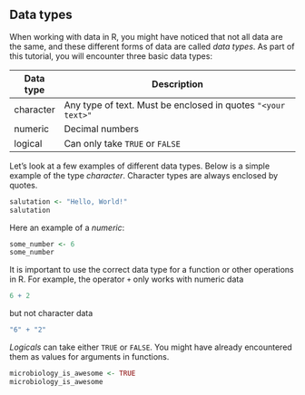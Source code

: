 ## Data types

When working with data in R, you might have noticed that not all data are the same, and these different forms of data are called *data types*. As part of this tutorial, you will encounter three basic data types:

| Data type | Description                                                  |
|-----------|--------------------------------------------------------------|
| character | Any type of text. Must be enclosed in quotes `"<your text>"` |
| numeric   | Decimal numbers                                              |
| logical   | Can only take `TRUE` or `FALSE`                              |

Let's look at a few examples of different data types. Below is a simple example of the type *character*. Character types are always enclosed by quotes.

```r
salutation <- "Hello, World!"
salutation
```

Here an example of a *numeric*:

```r
some_number <- 6
some_number
```

It is important to use the correct data type for a function or other operations in R. For example, the operator `+` only works with numeric data

```r
6 + 2
```

but not character data

```r
"6" + "2"
```

*Logicals* can take either `TRUE` or `FALSE`. You might have already encountered them as values for arguments in functions.

```r
microbiology_is_awesome <- TRUE
microbiology_is_awesome
```
